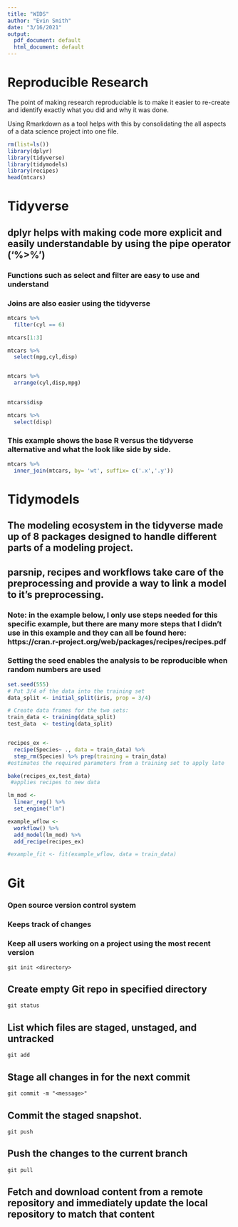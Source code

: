 ```yaml
---
title: "WIDS"
author: "Evin Smith"
date: "3/16/2021"
output:
  pdf_document: default
  html_document: default
---
```

# Reproducible Research
The point of making research reproduciable is to make it easier to re-create  and identify exactly what you did and why it was done.

Using Rmarkdown as a tool helps with this by consolidating the all aspects of a data science project into one file.

```r
rm(list=ls())
library(dplyr)
library(tidyverse)
library(tidymodels)
library(recipes)
head(mtcars)
```

# Tidyverse

## dplyr helps with making code more explicit and easily understandable by using the pipe operator ('%>%')
### Functions such as select and filter are easy to use and understand 
### Joins are also easier using the tidyverse

```r
mtcars %>% 
  filter(cyl == 6)

mtcars[1:3]

mtcars %>% 
  select(mpg,cyl,disp)


mtcars %>% 
  arrange(cyl,disp,mpg)

 
mtcars$disp

mtcars %>% 
  select(disp)
```
### This example shows the base R versus the tidyverse alternative and what the look like side by side.

```r
mtcars %>% 
  inner_join(mtcars, by= 'wt', suffix= c('.x','.y'))

```

# Tidymodels
## The modeling ecosystem in the tidyverse made up of 8 packages designed to handle different parts of a modeling project.
## parsnip, recipes and workflows take care of the preprocessing and provide a way to link a model to it's preprocessing. 
### Note: in the example below, I only use steps needed for this specific example, but there are many more steps that I didn't use in this example and they can all be found here: https://cran.r-project.org/web/packages/recipes/recipes.pdf
### Setting the seed enables the analysis to be reproducible when random numbers are used

```r
set.seed(555)
# Put 3/4 of the data into the training set 
data_split <- initial_split(iris, prop = 3/4)

# Create data frames for the two sets:
train_data <- training(data_split)
test_data  <- testing(data_split)


recipes_ex <- 
  recipe(Species~ ., data = train_data) %>%
  step_rm(Species) %>% prep(training = train_data)
#estimates the required parameters from a training set to apply late

bake(recipes_ex,test_data)
 #applies recipes to new data 

lm_mod <- 
  linear_reg() %>% 
  set_engine("lm")

example_wflow <- 
  workflow() %>% 
  add_model(lm_mod) %>% 
  add_recipe(recipes_ex)

#example_fit <- fit(example_wflow, data = train_data)
```


# Git

### Open source version control system
### Keeps track of changes
### Keep all users working on a project using the most recent version

`git init <directory>`

## Create empty Git repo in specified directory

`git status`

## List which files are staged, unstaged, and untracked

`git add`

## Stage all changes in for the next commit

`git commit -m "<message>"`

## Commit the staged snapshot.

`git push` 

## Push the changes to the current branch 

`git pull` 

## Fetch and download content from a remote repository and immediately update the local repository to match that content






